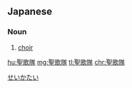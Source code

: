 ==Japanese==
{{ja-kanjitab|せい|か|たい|yomi=o}}

===Noun===
{{ja-noun|せいかたい}}

# {{lb|ja|Christianity}} [[choir]]

[[Category:ja:Christianity|せいかたい]]

[[hu:聖歌隊]]
[[mg:聖歌隊]]
[[tl:聖歌隊]]
[[chr:聖歌隊]]